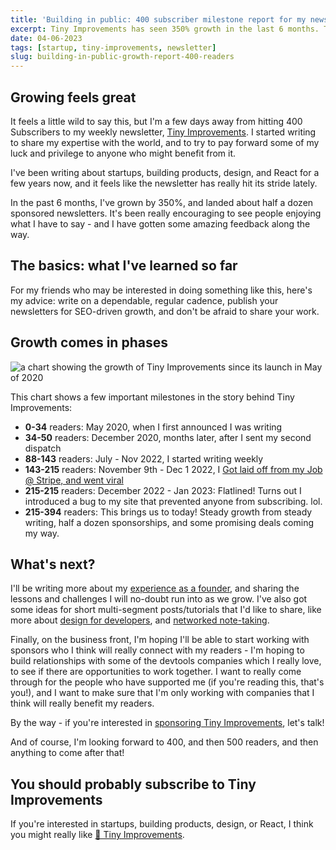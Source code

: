 ```yaml
---
title: 'Building in public: 400 subscriber milestone report for my newsletter'
excerpt: Tiny Improvements has seen 350% growth in the last 6 months. This is my reflection on that growth, and tips for anyone interested in writing a newsletter.
date: 04-06-2023
tags: [startup, tiny-improvements, newsletter]
slug: building-in-public-growth-report-400-readers
---
```


## Growing feels great

It feels a little wild to say this, but I'm a few days away from hitting 400 Subscribers to my weekly newsletter, [Tiny Improvements](https://mikebifulco.com/newsletter). I started writing to share my expertise with the world, and to try to pay forward some of my luck and privilege to anyone who might benefit from it.

I've been writing about startups, building products, design, and React for a few years now, and it feels like the newsletter has really hit its stride lately.

In the past 6 months, I've grown by 350%, and landed about half a dozen sponsored newsletters. It's been really encouraging to see people enjoying what I have to say - and I have gotten some amazing feedback along the way.

## The basics: what I've learned so far

For my friends who may be interested in doing something like this, here's my advice: write on a dependable, regular cadence, publish your newsletters for SEO-driven growth, and don't be afraid to share your work.

## Growth comes in phases

<Image
  publicId="posts/building-in-public-growth-report-400-readers/growth-chart"
  alt="a chart showing the growth of Tiny Improvements since its launch in May of 2020"
/>

This chart shows a few important milestones in the story behind Tiny Improvements:

- **0-34** readers: May 2020, when I first announced I was writing
- **34-50** readers: December 2020, months later, after I sent my second dispatch
- **88-143** readers: July - Nov 2022, I started writing weekly
- **143-215** readers: November 9th - Dec 1 2022, I [Got laid off from my Job @ Stripe, and went viral](https://mikebifulco.com/newsletter/leaving-stripe-going-viral)
- **215-215** readers: December 2022 - Jan 2023: Flatlined! Turns out I introduced a bug to my site that prevented anyone from subscribing. lol.
- **215-394** readers: This brings us to today! Steady growth from steady writing, half a dozen sponsorships, and some promising deals coming my way.

## What's next?

I'll be writing more about my [experience as a founder](https://mikebifulco.com/newsletter/building-a-startup-in-2023-90-day-report), and sharing the lessons and challenges I will no-doubt run into as we grow. I've also got some ideas for short multi-segment posts/tutorials that I'd like to share, like more about [design for developers](https://mikebifulco.com/tags/design), and [networked note-taking](https://mikebifulco.com/newsletter/unlock-productivity-with-networked-note-taking).

Finally, on the business front, I'm hoping I'll be able to start working with sponsors who I think will really connect with my readers - I'm hoping to build relationships with some of the devtools companies which I really love, to see if there are opportunities to work together. I want to really come through for the people who have supported me (if you're reading this, that's you!), and I want to make sure that I'm only working with companies that I think will really benefit my readers.

By the way - if you're interested in [sponsoring Tiny Improvements](https://mikebifulco.com/sponsor), let's talk!

And of course, I'm looking forward to 400, and then 500 readers, and then anything to come after that!

## You should probably subscribe to Tiny Improvements

If you're interested in startups, building products, design, or React, I think you might really like [💌 Tiny Improvements](https://mikebifulco.com/newsletter).
